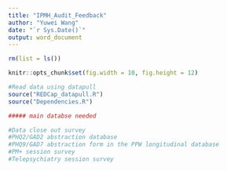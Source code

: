 ```yaml
---
title: "IPMH_Audit_Feedback"
author: "Yuwei Wang"
date: "`r Sys.Date()`"
output: word_document
---
```


```r
rm(list = ls())

knitr::opts_chunk$set(fig.width = 10, fig.height = 12)

#Read data using datapull
source("REDCap_datapull.R")
source("Dependencies.R")

##### main databse needed

#Data close out survey
#PHQ2/GAD2 abstraction database
#PHQ9/GAD7 abstraction form in the PPW longitudinal database
#PM+ session survey
#Telepsychiatry session survey
```


